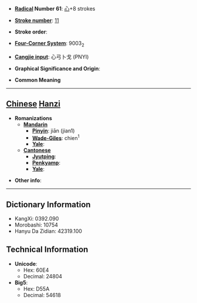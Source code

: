 * '''[[Wiktionary:Chinese radical index| Radical]] Number 61''': [[Wiktionary:Chinese radical index 心|心]]+8 strokes

* '''[[Wiktionary:Chinese total strokes index|Stroke number]]''': [[Wiktionary:Chinese total strokes index 11|11]]

* '''Stroke order''': 

* '''[[Wiktionary:Chinese four corner index|Four-Corner System]]''': 9003<sub>2</sub>

* '''[[Wiktionary:Chinese Cangjie index|Cangjie input]]''': 心弓卜戈 (PNYI)

* '''Graphical Significance and Origin''': 

* '''Common Meaning'''

----

== [[Chinese]] [[Hanzi]] ==

* '''Romanizations'''
** '''[[Mandarin]]'''
*** '''[[Pinyin]]''': jiān (jian1)
*** '''[[Wade-Giles]]''': chien<sup>1</sup>
*** '''[[Yale]]''': 
** '''[[Cantonese]]'''
*** '''[[Jyutping]]''':
*** '''[[Penkyamp]]''': 
*** '''[[Yale]]''': 

* '''Other info''': 

----

== Dictionary Information ==

* KangXi: 0392.090
* Morobashi: 10754
* Hanyu Da Zidian: 42319.100

== Technical Information ==

* '''Unicode''':
** Hex: 60E4
** Decimal: 24804
* '''Big5''':
** Hex: D55A
** Decimal: 54618